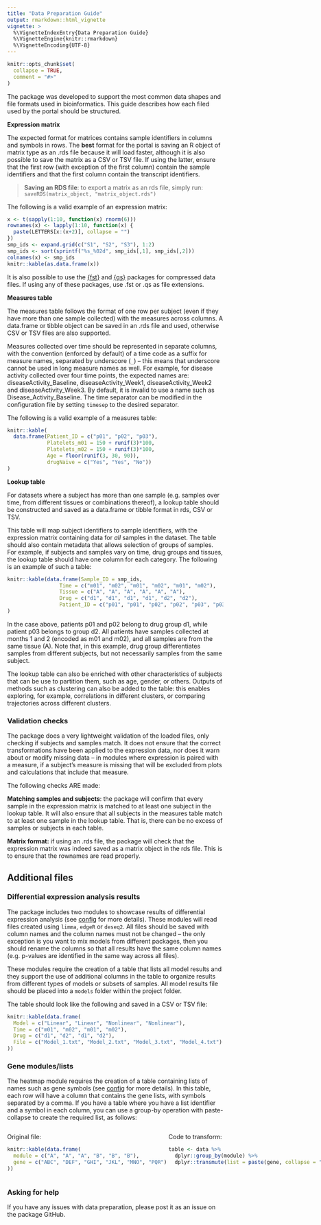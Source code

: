 ```yaml
---
title: "Data Preparation Guide"
output: rmarkdown::html_vignette
vignette: >
  %\VignetteIndexEntry{Data Preparation Guide}
  %\VignetteEngine{knitr::rmarkdown}
  %\VignetteEncoding{UTF-8}
---
```


```r
knitr::opts_chunk$set(
  collapse = TRUE,
  comment = "#>"
)
```

The package was developed to support the most common data shapes and file formats used in bioinformatics. This guide describes how each filed used by the portal should be structured.

**Expression matrix**

The expected format for matrices contains sample identifiers in columns and symbols in rows. The **best** format for the portal is saving an R object of matrix type as an .rds file because it will load faster, although it is also possible to save the matrix as a CSV or TSV file. If using the latter, ensure that the first row (with exception of the first column) contain the sample identifiers and that the first column contain the transcript identifiers.

> **Saving an RDS file**: to export a matrix as an rds file, simply run:  
`saveRDS(matrix_object, "matrix_object.rds")`

The following is a valid example of an expression matrix:

```r
x <- t(sapply(1:10, function(x) rnorm(6)))
rownames(x) <- lapply(1:10, function(x) { 
  paste(LETTERS[x:(x+2)], collapse = "")
})
smp_ids <- expand.grid(c("S1", "S2", "S3"), 1:2)
smp_ids <- sort(sprintf("%s_%02d", smp_ids[,1], smp_ids[,2]))
colnames(x) <- smp_ids
knitr::kable(as.data.frame(x))
```

It is also possible to use the [{fst}](https://CRAN.R-project.org/package=fst) and [{qs}](https://CRAN.R-project.org/package=qs) packages for compressed data files. If using any of these packages, use .fst or .qs as file extensions.

**Measures table**

The measures table follows the format of one row per subject (even if they have more than one sample collected) with the measures across columns. A data.frame or tibble object can be saved in an .rds file and used, otherwise CSV or TSV files are also supported.

Measures collected over time should be represented in separate columns, with the convention (enforced by default) of a time code as a suffix for measure names, separated by underscore (`_`) -- this means that underscore cannot be used in long measure names as well. For example, for disease activity collected over four time points, the expected names are: diseaseActivity_Baseline, diseaseActivity_Week1, diseaseActivity_Week2 and diseaseActivity_Week3. By default, it is invalid to use a name such as Disease_Activity_Baseline. The time separator can be modified in the configuration file by setting `timesep` to the desired separator.

The following is a valid example of a measures table:

```r
knitr::kable(
  data.frame(Patient_ID = c("p01", "p02", "p03"),
             Platelets_m01 = 150 + runif(3)*100,
             Platelets_m02 = 150 + runif(3)*100,
             Age = floor(runif(3, 30, 90)),
             drugNaive = c("Yes", "Yes", "No"))
)
```

**Lookup table**

For datasets where a subject has more than one sample (e.g. samples over time, from different tissues or combinations thereof), a lookup table should be constructed and saved as a data.frame or tibble format in rds, CSV or TSV. 

This table will map subject identifiers to sample identifiers, with the expression matrix containing data for *all* samples in the dataset. The table should also contain metadata that allows selection of groups of samples. For example, if subjects and samples vary on time, drug groups and tissues, the lookup table should have one column for each category. The following is an example of such a table:

```r
knitr::kable(data.frame(Sample_ID = smp_ids,
                 Time = c("m01", "m02", "m01", "m02", "m01", "m02"),
                 Tissue = c("A", "A", "A", "A", "A", "A"),
                 Drug = c("d1", "d1", "d1", "d1", "d2", "d2"),
                 Patient_ID = c("p01", "p01", "p02", "p02", "p03", "p03"))
)
```

In the case above, patients p01 and p02 belong to drug group d1, while patient p03 belongs to group d2. All patients have samples collected at months 1 and 2 (encoded as m01 and m02), and all samples are from the same tissue (A). Note that, in this example, drug group differentiates samples from different subjects, but not necessarily samples from the same subject.

The lookup table can also be enriched with other characteristics of subjects that can be use to partition them, such as age, gender, or others. Outputs of methods such as clustering can also be added to the table: this enables exploring, for example, correlations in different clusters, or comparing trajectories across different clusters.

### Validation checks

The package does a very lightweight validation of the loaded files, only checking if subjects and samples match. It does not ensure that the correct transformations have been applied to the expression data, nor does it warn about or modify missing data -- in modules where expression is paired with a measure, if a subject's measure is missing that will be excluded from plots and calculations that include that measure.

The following checks ARE made:

**Matching samples and subjects**: the package will confirm that every sample in the expression matrix is matched to at least one subject in the lookup table. It will also ensure that all subjects in the measures table match to at least one sample in the lookup table. That is, there can be no excess of samples or subjects in each table.

**Matrix format:** if using an .rds file, the package will check that the expression matrix was indeed saved as a matrix object in the rds file. This is to ensure that the rownames are read properly.

## Additional files

### Differential expression analysis results

The package includes two modules to showcase results of differential expression analysis (see [config](config.html) for more details). These modules will read files created using `limma`, `edgeR` or `deseq2`. All files should be saved with column names and the column names must not be changed -- the only exception is you want to mix models from different packages, then you should rename the columns so that all results have the same column names (e.g. p-values are identified in the same way across all files).

These modules require the creation of a table that lists all model results and they support the use of additional columns in the table to organize results from different types of models or subsets of samples. All model results file should be placed into a `models` folder within the project folder.

The table should look like the following and saved in a CSV or TSV file:

```r
knitr::kable(data.frame(
  Model = c("Linear", "Linear", "Nonlinear", "Nonlinear"),
  Time = c("m01", "m02", "m01", "m02"),
  Drug = c("d1", "d2", "d1", "d2"),
  File = c("Model_1.txt", "Model_2.txt", "Model_3.txt", "Model_4.txt")
))
```

### Gene modules/lists

The heatmap module requires the creation of a table containing lists of names such as gene symbols (see [config](config.html) for more details). In this table, each row will have a column that contains the gene lists, with symbols separated by a comma. If you have a table where you have a list identifier and a symbol in each column, you can use a group-by operation with paste-collapse to create the required list, as follows:

:::: {style="display: flex;"}

::: {}
Original file:
```r
knitr::kable(data.frame(
  module = c("A", "A", "A", "B", "B", "B"),
  gene = c("ABC", "DEF", "GHI", "JKL", "MNO", "PQR")
))
```
:::

::: {.col data-latex="{0.05\textwidth}"}
\ 
<!-- an empty Div (with a white space), serving as
a column separator -->
:::

::: {}
Code to transform:
```r
table <- data %>%
  dplyr::group_by(module) %>%
  dplyr::transmute(list = paste(gene, collapse = ","))
```
:::

::::

### Asking for help

If you have any issues with data preparation, please post it as an issue on the package GitHub.